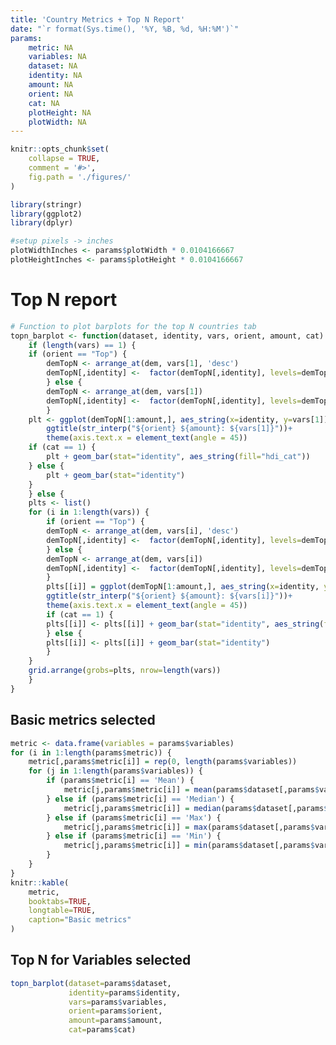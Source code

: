 ```yaml
---
title: 'Country Metrics + Top N Report'
date: "`r format(Sys.time(), '%Y, %B, %d, %H:%M')`"
params: 
    metric: NA
    variables: NA
    dataset: NA
    identity: NA
    amount: NA
    orient: NA
    cat: NA
    plotHeight: NA
    plotWidth: NA
---
```


```r
knitr::opts_chunk$set(
    collapse = TRUE,
    comment = '#>',
    fig.path = './figures/'
)
```

```r
library(stringr)
library(ggplot2)
library(dplyr)

#setup pixels -> inches
plotWidthInches <- params$plotWidth * 0.0104166667
plotHeightInches <- params$plotHeight * 0.0104166667
```

# Top N report

```r
# Function to plot barplots for the top N countries tab
topn_barplot <- function(dataset, identity, vars, orient, amount, cat) {
    if (length(vars) == 1) {
    if (orient == "Top") {
        demTopN <- arrange_at(dem, vars[1], 'desc')
        demTopN[,identity] <-  factor(demTopN[,identity], levels=demTopN[,identity])
        } else {
        demTopN <- arrange_at(dem, vars[1])
        demTopN[,identity] <-  factor(demTopN[,identity], levels=demTopN[,identity])
        }
    plt <- ggplot(demTopN[1:amount,], aes_string(x=identity, y=vars[1]))+
        ggtitle(str_interp("${orient} ${amount}: ${vars[1]}"))+
        theme(axis.text.x = element_text(angle = 45))
    if (cat == 1) {
        plt + geom_bar(stat="identity", aes_string(fill="hdi_cat"))
    } else {
        plt + geom_bar(stat="identity")
    }
    } else {
    plts <- list()
    for (i in 1:length(vars)) {
        if (orient == "Top") {
        demTopN <- arrange_at(dem, vars[i], 'desc')
        demTopN[,identity] <-  factor(demTopN[,identity], levels=demTopN[,identity])
        } else {
        demTopN <- arrange_at(dem, vars[i])
        demTopN[,identity] <-  factor(demTopN[,identity], levels=demTopN[,identity])
        }
        plts[[i]] = ggplot(demTopN[1:amount,], aes_string(x=identity, y=vars[i]))+
        ggtitle(str_interp("${orient} ${amount}: ${vars[i]}"))+
        theme(axis.text.x = element_text(angle = 45))
        if (cat == 1) {
        plts[[i]] <- plts[[i]] + geom_bar(stat="identity", aes_string(fill="hdi_cat"))
        } else {
        plts[[i]] <- plts[[i]] + geom_bar(stat="identity")
        }
    }
    grid.arrange(grobs=plts, nrow=length(vars))
    }
}
```


## Basic metrics selected

```r
metric <- data.frame(variables = params$variables)
for (i in 1:length(params$metric)) {
    metric[,params$metric[i]] = rep(0, length(params$variables))
    for (j in 1:length(params$variables)) {
        if (params$metric[i] == 'Mean') {
            metric[j,params$metric[i]] = mean(params$dataset[,params$variables[j]])
        } else if (params$metric[i] == 'Median') {
            metric[j,params$metric[i]] = median(params$dataset[,params$variables[j]])
        } else if (params$metric[i] == 'Max') {
            metric[j,params$metric[i]] = max(params$dataset[,params$variables[j]])
        } else if (params$metric[i] == 'Min') {
            metric[j,params$metric[i]] = min(params$dataset[,params$variables[j]])
        }
    }
}
knitr::kable(
    metric,
    booktabs=TRUE,
    longtable=TRUE,
    caption="Basic metrics"
)
```

## Top N for Variables selected

```r
topn_barplot(dataset=params$dataset,
             identity=params$identity,
             vars=params$variables,
             orient=params$orient,
             amount=params$amount,
             cat=params$cat)
```